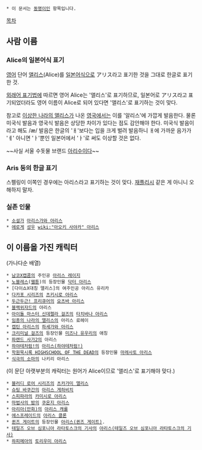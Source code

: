  * 이 문서는 [[동명이인]] 항목입니다.

[[목차]]

== 사람 이름 ==
=== Alice의 일본어식 표기 ===
[[영어]] 단어 [[앨리스]](Alice)를 [[일본어]]식으로 アリス라고 표기한 것을 그대로 한글로 표기한 것.

[[외래어 표기법]]에 따르면 영어 Alice는 '앨리스'로 표기하므로, 일본어로 アリス라고 표기되었더라도 영어 이름이 Alice로 되어 있다면 '앨리스'로 표기하는 것이 맞다.

참고로 [[이상한 나라의 앨리스]]가 나온 [[영국]]에서는 이를 '알리스'에 가깝게 발음한다. 물론 미국식 발음과 영국식 발음은 상당한 차이가 있다는 점도 감안해야 한다. 미국식 발음이라고 해도 /æ/ 발음은 한글의 'ㅐ'보다는 입을 크게 벌려 발음하니 ㅐ에 가까운 음가가 'ㅔ' 아니면 'ㅏ'뿐인 일본어에서 'ㅏ'로 써도 이상할 것은 없다.

~~사실 서울 수돗물 브랜드 [[아리수]]이다~~

=== Aris 등의 한글 표기 ===
스펠링이 이쪽인 경우에는 아리스라고 표기하는 것이 맞다. [[재플리시]] 같은 게 아니니 오해하지 말자.

=== 실존 인물 ===
 * [[소설가]] [[아리스가와 아리스]]
 * [[에로게]] [[성우]] [[wiki:"아오키 사야카" 아리스]]

== 이 이름을 가진 캐릭터 ==
(가나다순 배열)

 * [[남코X캡콤]]의 주인공 [[아리스 레이지]]
 * [[노블레스]]([[웹툰]])의 등장인물 [[닥터 아리스]]
 * [다이쇼X대칭 앨리스]의 여주인공 아리스 유리카
 * [[다카포 시리즈]]의 [[츠키시로 아리스]]
 * [[두근두근! 프리큐어]]의 [[요츠바 아리스]]
 * [[블랙위자드]]의 아리스
 * [[아이돌 마스터 신데렐라 걸즈]]의 [[타치바나 아리스]]
 * [[임종의 나라의 앨리스]]의 아리스 료헤이
 * [[캡틴 아리스]]의 [[하세가와 아리스]]
 * [[크리미널 걸즈]]의 등장인물 [[미즈나 유우리]]의 애칭
 * [[파랜드 사가2]]의 아리스
 * [[하야테처럼!]]의 [[아리스(하야테처럼!)]]
 * [[학원묵시록 HIGHSCHOOL OF THE DEAD]]의 등장인물 [[마레사토 아리스]]
 * [[식극의 소마]]의 나키리 아리스

(이 문단 아랫부분의 캐릭터는 원어가 Alice이므로 '앨리스'로 표기해야 맞다.)

 * [[블러디 로어 시리즈]]의 [[츠카가미 앨리스]] 
 * [[슈팅 바쿠간]]의 [[아리스 게하비치]]
 * [[스피파라]]의 [[카미시로 아리스]]
 * [[마법사의 밤]]의 [[쿠온지 아리스]]
 * [[아리아(만화)]]의 [[아리스 캐롤]]
 * [[에스프레이드]]의 [[아리스 클론]]
 * [[퀸즈 게이트]]의 등장인물 [[아리스(퀸즈 게이트)]].
 * [[테일즈 오브 심포니아 라타토스크의 기사]]의 [[아리스(테일즈 오브 심포니아 라타토스크의 기사)]]
 * [[하피메아]]의 [[토리우미 아리스]]
